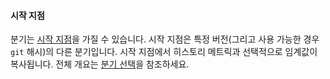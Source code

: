 #### 시작 지점
분기는 [시작 지점][start point]을 가질 수 있습니다. 시작 지점은 특정 버전(그리고 사용 가능한 경우 `git` 해시)의 다른 분기입니다. 시작 지점에서 히스토리 메트릭과 선택적으로 임계값이 복사됩니다. 전체 개요는 [분기 선택](/ko/docs/explanation/branch-selection/)을 참조하세요.

[start point]: https://git-scm.com/docs/git-branch#Documentation/git-branch.txt-ltstart-pointgt